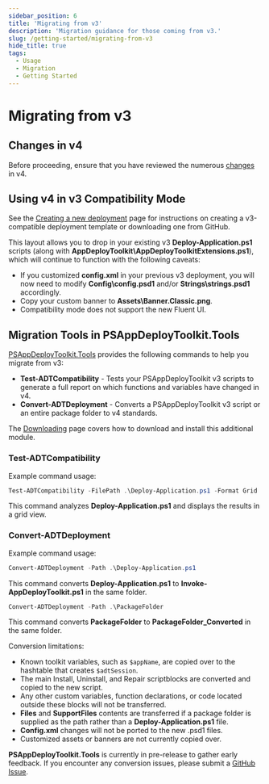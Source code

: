 ```yaml
---
sidebar_position: 6
title: 'Migrating from v3'
description: 'Migration guidance for those coming from v3.'
slug: /getting-started/migrating-from-v3
hide_title: true
tags:
  - Usage
  - Migration
  - Getting Started
---
```


# Migrating from v3

## Changes in v4

Before proceeding, ensure that you have reviewed the numerous [changes](/docs/getting-started/changes-in-v4) in v4.

## Using v4 in v3 Compatibility Mode

See the [Creating a new deployment](/docs/getting-started/creating-a-new-deployment) page for instructions on creating a v3-compatible deployment template or downloading one from GitHub.

This layout allows you to drop in your existing v3 **Deploy-Application.ps1** scripts (along with **AppDeployToolkit\AppDeployToolkitExtensions.ps1**), which will continue to function with the following caveats:

- If you customized **config.xml** in your previous v3 deployment, you will now need to modify **Config\config.psd1** and/or **Strings\strings.psd1** accordingly.
- Copy your custom banner to **Assets\Banner.Classic.png**.
- Compatibility mode does not support the new Fluent UI.

## Migration Tools in PSAppDeployToolkit.Tools

[PSAppDeployToolkit.Tools](https://github.com/PSAppDeployToolkit/PSAppDeployToolkit.Tools) provides the following commands to help you migrate from v3:

- **Test-ADTCompatibility** - Tests your PSAppDeployToolkit v3 scripts to generate a full report on which functions and variables have changed in v4.
- **Convert-ADTDeployment** - Converts a PSAppDeployToolkit v3 script or an entire package folder to v4 standards.

The [Downloading](/docs/getting-started/download) page covers how to download and install this additional module.

### Test-ADTCompatibility

Example command usage:

```powershell
Test-ADTCompatibility -FilePath .\Deploy-Application.ps1 -Format Grid
```

This command analyzes **Deploy-Application.ps1** and displays the results in a grid view.

### Convert-ADTDeployment

Example command usage:

```powershell
Convert-ADTDeployment -Path .\Deploy-Application.ps1
```
This command converts **Deploy-Application.ps1** to **Invoke-AppDeployToolkit.ps1** in the same folder.

```powershell
Convert-ADTDeployment -Path .\PackageFolder
```
This command converts **PackageFolder** to **PackageFolder_Converted** in the same folder.

Conversion limitations:

- Known toolkit variables, such as `$appName`, are copied over to the hashtable that creates `$adtSession`.
- The main Install, Uninstall, and Repair scriptblocks are converted and copied to the new script.
- Any other custom variables, function declarations, or code located outside these blocks will not be transferred.
- **Files** and **SupportFiles** contents are transferred if a package folder is supplied as the path rather than a **Deploy-Application.ps1** file.
- **Config.xml** changes will not be ported to the new .psd1 files.
- Customized assets or banners are not currently copied over.

**PSAppDeployToolkit.Tools** is currently in pre-release to gather early feedback. If you encounter any conversion issues, please submit a [GitHub Issue](https://github.com/PSAppDeployToolkit/PSAppDeployToolkit.Tools/issues).
